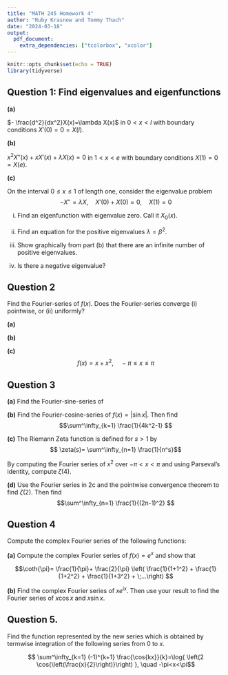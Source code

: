 ```yaml
---
title: "MATH 245 Homework 4"
author: "Ruby Krasnow and Tommy Thach"
date: "2024-03-18"
output:
  pdf_document:
    extra_dependencies: ["tcolorbox", "xcolor"]
---
```


```r
knitr::opts_chunk$set(echo = TRUE)
library(tidyverse)
```

## Question 1: Find eigenvalues and eigenfunctions

**(a)**

$- \frac{d^2}{dx^2}X(x)=\lambda X(x)$ in $0 < x < l$ with boundary conditions $X'(0) = 0 = X(l)$.

**(b)**

$x^2 X''(x) + xX'(x)+\lambda X(x) = 0$ in $1 < x < e$ with boundary conditions $X(1) = 0 = X(e)$.

**(c)**  

On the interval $0 \leq x \leq 1$ of length one, consider the eigenvalue problem
$$-X'' = \lambda X,\quad  X'(0) + X(0) = 0,\quad X(1) = 0$$

(i) Find an eigenfunction with eigenvalue zero. Call it $X_0(x)$.

(ii) Find an equation for the positive eigenvalues $\lambda = \beta^2$.

(iii) Show graphically from part (b) that there are an infinite number of positive eigenvalues.

(iv) Is there a negative eigenvalue?

## Question 2  
Find the Fourier-series of $f(x)$. Does the Fourier-series converge (i) pointwise, or (ii)
uniformly?

**(a)**
\begin{equation*} f(x)=
    \begin{cases}
      1-\lvert x \rvert & \lvert x \rvert \leq 1\\
      1 & 1 < \lvert x \rvert \leq \pi\\
    \end{cases}       
\end{equation*}


**(b)**
\begin{equation*} f(x)=\lvert x \rvert=
    \begin{cases}
      -x & -\pi \leq x \leq 0 \\
      x &  0<x\leq \pi \\
    \end{cases}       
\end{equation*}

**(c)**
$$f(x)=x+x^2, \quad -\pi \leq x \leq \pi $$

## Question 3

**(a)** Find the Fourier-sine-series of
\begin{equation*} f(x)=
    \begin{cases}
      1 & 0 < x < \pi /2 \\
      2 &   \pi /2 < x < \pi \\
    \end{cases}       
\end{equation*}

**(b)** Find the Fourier-cosine-series of $f(x)= \lvert \sin{x} \rvert$. Then find
$$\sum^\infty_{k=1} \frac{1}{4k^2-1} $$

**(c)** The Riemann Zeta function is defined for $s > 1$ by
$$ \zeta(s)= \sum^\infty_{n=1} \frac{1}{n^s}$$

By computing the Fourier series of $x^2$ over $-\pi<x<\pi$ and using Parseval’s identity, compute 
$\zeta(4)$.

**(d)** Use the Fourier series in 2c and the pointwise convergence theorem to find $\zeta(2)$. Then find
$$\sum^\infty_{n=1} \frac{1}{(2n-1)^2} $$

## Question 4
Compute the complex Fourier series of the following functions:

**(a)** Compute the complex Fourier series of $f(x) = e^x$ and show that

$$\coth{\pi}= \frac{1}{\pi}+ \frac{2}{\pi}  \left( \frac{1}{1+1^2} +  \frac{1}{1+2^2} +  \frac{1}{1+3^2} + \;...\right) $$

**(b)** Find the complex Fourier series of $xe^{ix}$. Then use your result to find the Fourier series of $x \cos{x}$ and $x \sin{x}$.

## Question 5. 

Find the function represented by the new series which is obtained by termwise integration of the following series from $0$ to $x$.

$$ \sum^\infty_{k=1} (-1)^{k+1} \frac{\cos{kx}}{k}=\log{  \left(2 \cos{\left(\frac{x}{2}\right)}\right) }, \quad -\pi<x<\pi$$